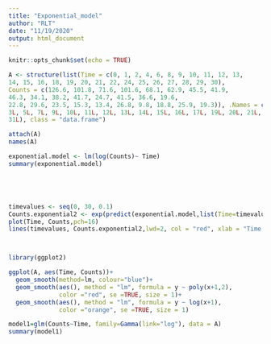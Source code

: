```yaml
---
title: "Exponential_model"
author: "RLT"
date: "11/19/2020"
output: html_document
---
```


```r
knitr::opts_chunk$set(echo = TRUE)
```

```r
A <- structure(list(Time = c(0, 1, 2, 4, 6, 8, 9, 10, 11, 12, 13, 
14, 15, 16, 18, 19, 20, 21, 22, 24, 25, 26, 27, 28, 29, 30), 
Counts = c(126.6, 101.8, 71.6, 101.6, 68.1, 62.9, 45.5, 41.9, 
46.3, 34.1, 38.2, 41.7, 24.7, 41.5, 36.6, 19.6, 
22.8, 29.6, 23.5, 15.3, 13.4, 26.8, 9.8, 18.8, 25.9, 19.3)), .Names = c("Time", "Counts"), row.names = c(1L, 2L,
3L, 5L, 7L, 9L, 10L, 11L, 12L, 13L, 14L, 15L, 16L, 17L, 19L, 20L, 21L, 22L, 23L, 25L, 26L, 27L, 28L, 29L, 30L,
31L), class = "data.frame")
```

```r
attach(A)
names(A)
```

```r
exponential.model <- lm(log(Counts)~ Time)
summary(exponential.model)






```

```r
timevalues <- seq(0, 30, 0.1)
Counts.exponential2 <- exp(predict(exponential.model,list(Time=timevalues)))
plot(Time, Counts,pch=16)
lines(timevalues, Counts.exponential2,lwd=2, col = "red", xlab = "Time (s)", ylab = "Counts")



library(ggplot2)

ggplot(A, aes(Time, Counts))+
  geom_smooth(method=lm, colour="blue")+
  geom_smooth(aes(), method = "lm", formula = y ~ poly(x+1,2), 
              color ="red", se =TRUE, size = 1)+
  geom_smooth(aes(), method = "lm", formula = y ~ log(x+1), 
              color ="orange", se =TRUE, size = 1)

```


```r
model1=glm(Counts~Time, family=Gamma(link="log"), data = A)
summary(model1)
```


